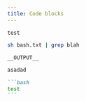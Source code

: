 ```yaml
---
title: Code blocks
---
```


```
test
```

```bash
sh bash.txt | grep blah

__OUTPUT__

asadad
```

~~~markdown
```bash
test
```
~~~
